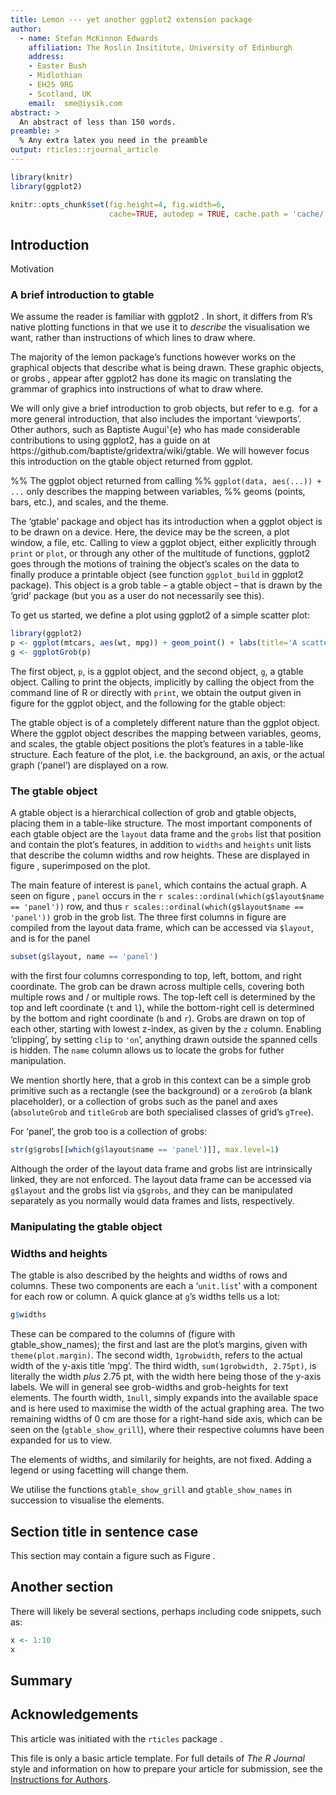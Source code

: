 ```yaml
---
title: Lemon --- yet another ggplot2 extension package
author:
  - name: Stefan McKinnon Edwards
    affiliation: The Roslin Insititute, University of Edinburgh
    address:
    - Easter Bush
    - Midlothian
    - EH25 9RG
    - Scotland, UK
    email:  sme@iysik.com
abstract: >
  An abstract of less than 150 words.
preamble: >
  % Any extra latex you need in the preamble
output: rticles::rjournal_article
---
```



```r
library(knitr)
library(ggplot2)

knitr::opts_chunk$set(fig.height=4, fig.width=6,
                      cache=TRUE, autodep = TRUE, cache.path = 'cache/')
```

## Introduction

Motivation



### A brief introduction to gtable

We assume the reader is familiar with ggplot2 \citep{ggplot2}. 
In short, it differs from R's native plotting functions in that we use it to 
*describe* the visualisation we want, rather than instructions of which lines
to draw where.

The majority of the lemon package's functions however works on the 
graphical objects that describe what is being drawn. 
These graphic objects, or grobs \citep{Murell2005}, appear after ggplot2 has done 
its magic on translating the grammar of graphics into instructions of what to draw where.

We will only give a brief introduction to grob objects, but refer to 
e.g. \citet{Zhou2010} for a more general introduction, that also includes
the important 'viewports'.
Other authors, such as Baptiste Augui\'{e} who has made considerable contributions
to using ggplot2, has a guide on  at
https://github.com/baptiste/gridextra/wiki/gtable.
We will however focus this introduction on the gtable object returned from ggplot.


%% The ggplot object returned from calling 
%% `ggplot(data, aes(...)) + ...` only describes the mapping between variables, 
%% geoms (points, bars, etc.), and scales, and the theme.


The 'gtable' package \citep{gtable} and object has its introduction when a ggplot 
object is to be drawn on a device. 
Here, the device may be the screen, a plot window, a file, etc.
Calling to view a ggplot object, either explicitly through `print` or `plot`, 
or through any other of the multitude of functions, ggplot2 goes through
the motions of training the object's scales on the data to finally produce a 
printable object (see function `ggplot_build` in ggplot2 package).
This object is a grob table -- a gtable object -- that is drawn by the
'grid' package \citep{Murrell2005,Murrell2011} (but you as a user do not necessarily see this).

To get us started, we define a plot using ggplot2 of a simple scatter plot:

```r
library(ggplot2)
p <- ggplot(mtcars, aes(wt, mpg)) + geom_point() + labs(title='A scatter plot')
g <- ggplotGrob(p)
```

\begin{figure}[htbp]
  \centering
```r
print(p)
```
  \caption{Printing a simple ggplot object.}
  \label{fig:p_object}
\end{figure}


The first object, `p`, is a ggplot object, and the second object, `g`, a gtable
object. 
Calling to print the objects, implicitly by calling the object from the command line
of R or directly with `print`, we obtain the output given in figure \ref{fig:p_object} 
for the ggplot object, and the following for the gtable object:
\begin{figure}[htbp]
  \centering
```r
print(g)
```
  \caption{Printing the gtable object.}
  \label{fig:g_object}
\end{figure}

The gtable object is of a completely different nature than the 
ggplot object.
Where the ggplot object describes the mapping between variables, geoms, and 
scales, the gtable object positions the plot's features in a table-like structure.
Each feature of the plot, i.e. the background, an axis, or the actual graph ('panel')
are displayed on a row.

### The gtable object

A gtable object is a hierarchical collection of grob and gtable objects,
placing them in a table-like structure. 
The most important components of each gtable object are 
the `layout` data frame and the `grobs` list that position and contain the 
plot's features,
in addition to `widths` and `heights` unit lists that describe the 
column widths and row heights.
These are displayed in figure \ref{fig:gtable_show_names}, superimposed on the plot.

\begin{figure}[htbp]
  \centering
```r
library(gtable)
library(grid)
s <- gtable_show_names(gtable_show_grill(p, plot=FALSE), plot=FALSE)
g1 <- gtable_add_cols(g, s$widths[[1]], 0)
g1 <- gtable_add_rows(g1, s$heights[[1]], 0)
g1$widths <- s$widths
g1$heights <- s$heights

grid.draw(g1)
grid.draw(s)
```
  \caption{Overlaying figure \ref{fig:p_object} with the layout names and grill, by `gtable_show_names` and `gtable_show_grill`.}
  \label{fig:gtable_show_names}
\end{figure}


The main feature of interest is `panel`, which contains the actual graph.
A seen on figure \ref{fig:g_object}, `panel` occurs in the 
`r scales::ordinal(which(g$layout$name == 'panel'))` row, 
and thus `r scales::ordinal(which(g$layout$name == 'panel'))` grob in the grob list.
The three first columns in figure \ref{fig:g_object} are compiled from 
the layout data frame, which can be accessed via `$layout`, and is for the panel

```r
subset(g$layout, name == 'panel')
```
with the first four columns corresponding to top, left, bottom, and right coordinate.
The grob can be drawn across multiple cells, covering both multiple rows and / or
multiple rows. 
The top-left cell is determined by the top and left coordinate (`t` and `l`), while the 
bottom-right cell is determined by the bottom and right coordinate (`b` and `r`).
Grobs are drawn on top of each other, starting with lowest z-index, as given 
by the `z` column.
Enabling 'clipping', by setting `clip` to `'on`', 
anything drawn outside the spanned cells is hidden.
The `name` column allows us to locate the grobs for futher manipulation.


We mention shortly here, that a grob in this context can be a simple grob primitive 
such as a rectangle (see the background) or a `zeroGrob` (a blank placeholder),
or a collection of grobs such as the panel and axes (`absoluteGrob` and `titleGrob`
are both specialised classes of grid's `gTree`). 

For 'panel', the grob too is a collection of grobs:
```r
str(g$grobs[[which(g$layout$name == 'panel')]], max.level=1)
```


Although the order of the layout data frame and grobs list are 
intrinsically linked, they are not enforced. 
The layout data frame can be accessed via `g$layout` and the grobs list via
`g$grobs`, and they can be manipulated separately as you 
normally would data frames and lists, respectively. 

### Manipulating the gtable object



### Widths and heights
The gtable is also described by the heights and widths of rows and columns. 
These two components are each a '`unit.list`' with a component for each row or 
column.
A quick glance at `g`'s widths tells us a lot:

```r
g$widths
```

These can be compared to the columns of (figure with gtable_show_names);
the first and last are the plot's margins, given with `theme(plot.margin)`.
The second width, `1grobwidth`, refers to the actual width of the y-axis title
'mpg'. The third width, `sum(1grobwidth, 2.75pt)`, is literally the width *plus*
2.75 pt, with the width here being those of the y-axis labels. 
We will in general see grob-widths and grob-heights for text elements.
The fourth width, `1null`, simply expands into the available space and is here 
used to maximise the width of the actual graphing area.
The two remaining widths of 0 cm are those for a right-hand side axis, which can 
be seen on the (`gtable_show_grill`), where their respective columns have been
expanded for us to view.

The elements of widths, and similarily for heights, are not fixed. 
Adding a legend or using facetting will change them.


We utilise the functions `gtable_show_grill` and `gtable_show_names` in 
succession to visualise the elements.




## Section title in sentence case

This section may contain a figure such as Figure \ref{figure:rlogo}.

\begin{figure}[htbp]
  \centering
  \includegraphics{Rlogo}
  \caption{The logo of R.}
  \label{figure:rlogo}
\end{figure}

## Another section

There will likely be several sections, perhaps including code snippets, such as:

```r
x <- 1:10
x
```

## Summary

## Acknowledgements

This article was initiated with the `rticles` package \citep{rticles}.


This file is only a basic article template. For full details of _The R Journal_ style and information on how to prepare your article for submission, see the [Instructions for Authors](https://journal.r-project.org/share/author-guide.pdf).
\bibliography{RJreferences}
